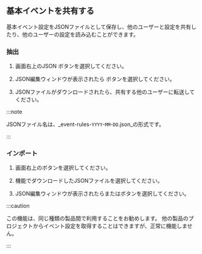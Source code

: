 ## 基本イベントを共有する

基本イベント設定をJSONファイルとして保存し、他のユーザーと設定を共有したり、他のユーザーの設定を読み込むことができます。

### 抽出

1. 画面右上の<span class="uitext">JSON</span> <LinkImage img="ico-export.svg" className="ico" />ボタンを選択してください。 

2. JSON編集ウィンドウが表示されたら<LinkImage img="ico-export.svg" className="ico" /> <Cmdname sid="export" className="uitext" />ボタンを選択してください。

3. JSONファイルがダウンロードされたら、共有する他のユーザーに転送してください。

:::note

JSONファイル名は、_event-rules-`YYYY`-`MM`-`DD`.json_の形式です。

:::

### インポート

1. 画面右上の<LinkImage img="ico-import.svg" className="ico" />ボタンを選択してください。

2. <Cmdname sid="export" className="uitext" />機能でダウンロードしたJSONファイルを選択してください。

3. JSON編集ウィンドウが表示されたら<Cmdname sid="add_to_list" className="uitext" />または<Cmdname sid="overwrite" className="uitext" />ボタンを選択してください。

:::caution

この機能は、同じ種類の製品間で利用することをお勧めします。 他の製品のプロジェクトからイベント設定を取得することはできますが、正常に機能しません。

:::
